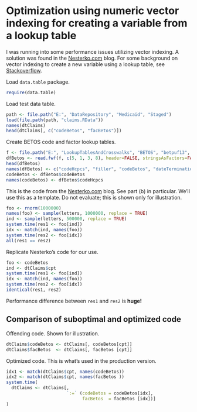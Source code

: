 # Optimization using numeric vector indexing for creating a variable from a lookup table

I was running into some performance issues utilizing vector indexing.
A solution was found in the [Nesterko.com](http://nesterko.com/blog/2011/04/29/drastic-r-speed-ups-via-vectorization-and-bug-fixes/) blog.
For some background on vector indexing to create a new variable using a lookup table, see [Stackoverflow](http://stackoverflow.com/a/8433843).

Load `data.table` package.

```r
require(data.table)
```

Load test data table.

```r
path <- file.path("E:", "DataRepository", "Medicaid", "Staged")
load(file.path(path, "claims.RData"))
names(dtClaims)
head(dtClaims[, c("codeBetos", "facBetos")])
```

Create BETOS code and factor lookup tables.

```r
f <- file.path("E:", "LookupTablesAndCrosswalks", "BETOS", "betpuf13", "betpuf13.txt")
dfBetos <- read.fwf(f, c(5, 1, 3, 8), header=FALSE, stringsAsFactors=FALSE, fill=TRUE, strip.white=TRUE)
head(dfBetos)
names(dfBetos) <- c("codeHcpcs", "filler", "codeBetos", "dateTermination")
codeBetos <- dfBetos$codeBetos
names(codeBetos) <- dfBetos$codeHcpcs
```

This is the code from the [Nesterko.com](http://nesterko.com/blog/2011/04/29/drastic-r-speed-ups-via-vectorization-and-bug-fixes/) blog.
See part (b) in particular.
We'll use this as a template.
Do not evaluate; this is shown only for illustration.

```r
foo <- rnorm(1000000)
names(foo) <- sample(letters, 1000000, replace = TRUE)
ind <- sample(letters, 500000, replace = TRUE)
system.time(res1 <- foo[ind])
idx <- match(ind, names(foo))
system.time(res2 <- foo[idx])
all(res1 == res2)
```

Replicate Nesterko's code for our use.

```r
foo <- codeBetos
ind <- dtClaims$cpt
system.time(res1 <- foo[ind])
idx <- match(ind, names(foo))
system.time(res2 <- foo[idx])
identical(res1, res2)
```

Performance difference between `res1` and `res2` is **huge!**


## Comparison of suboptimal and optimized code

Offending code.
Shown for illustration.

```r
dtClaims$codeBetos <- dtClaims[, codeBetos[cpt]]
dtClaims$facBetos  <- dtClaims[, facBetos [cpt]]
```

Optimized code.
This is what's used in the production version.

```r
idx1 <- match(dtClaims$cpt, names(codeBetos))
idx2 <- match(dtClaims$cpt, names(facBetos ))
system.time(
  dtClaims <- dtClaims[,
                       `:=` (codeBetos = codeBetos[idx],
                             facBetos  = facBetos [idx])]
)                     
```
